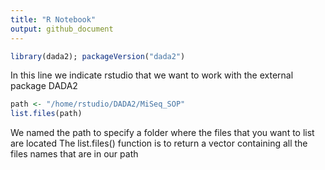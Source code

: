 ```yaml
---
title: "R Notebook"
output: github_document
---
```


```r
library(dada2); packageVersion("dada2")
```
In this line we indicate rstudio that we want to work with the external package DADA2

```r
path <- "/home/rstudio/DADA2/MiSeq_SOP"
list.files(path)
```
We named the path to specify a folder where the files that you want to list are located
The list.files() function is to return a vector containing all the files names that are in our path

```r

```

